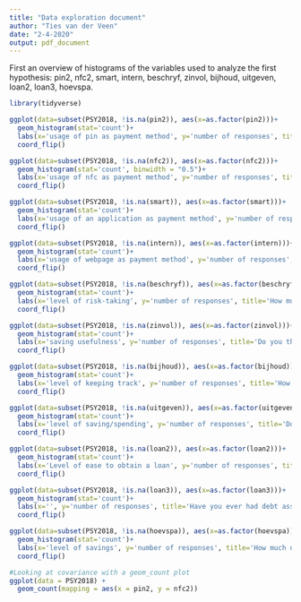 ---
title: "Data exploration document"
author: "Ties van der Veen"
date: "2-4-2020"
output: pdf_document
---

First an overview of histograms of the variables used to analyze the first hypothesis: pin2, nfc2, smart, intern, beschryf, zinvol, bijhoud, uitgeven, loan2, loan3, hoevspa.

```{r}
library(tidyverse)
```


```{r}
ggplot(data=subset(PSY2018, !is.na(pin2)), aes(x=as.factor(pin2)))+
  geom_histogram(stat='count')+
  labs(x='usage of pin as payment method', y='number of responses', title='nfc numbers')+
  coord_flip()
```

```{r}
ggplot(data=subset(PSY2018, !is.na(nfc2)), aes(x=as.factor(nfc2)))+
  geom_histogram(stat='count', binwidth = "0.5")+
  labs(x='usage of nfc as payment method', y='number of responses', title='nfc numbers')+
  coord_flip()
```

```{r}
ggplot(data=subset(PSY2018, !is.na(smart)), aes(x=as.factor(smart)))+
  geom_histogram(stat='count')+
  labs(x='usage of an application as payment method', y='number of responses', title='application numbers')+
  coord_flip()
```

```{r}
ggplot(data=subset(PSY2018, !is.na(intern)), aes(x=as.factor(intern)))+
  geom_histogram(stat='count')+
  labs(x='usage of webpage as payment method', y='number of responses', title='internet numbers')+
  coord_flip()
```

```{r}
ggplot(data=subset(PSY2018, !is.na(beschryf)), aes(x=as.factor(beschryf)))+
  geom_histogram(stat='count')+
  labs(x='level of risk-taking', y='number of responses', title='How much risk did you take in the last few years (when investing)?', caption = "Scale of 1-5 with 1 being no risk taken and 5 being a lot of risks taken")+
  coord_flip()

```

```{r}
ggplot(data=subset(PSY2018, !is.na(zinvol)), aes(x=as.factor(zinvol)))+
  geom_histogram(stat='count')+
  labs(x='saving usefulness', y='number of responses', title='Do you think saving is useful?')+
  coord_flip()
```

```{r}
ggplot(data=subset(PSY2018, !is.na(bijhoud)), aes(x=as.factor(bijhoud)))+
  geom_histogram(stat='count')+
  labs(x='level of keeping track', y='number of responses', title='How well do you keep track of your household expenditures?')+
  coord_flip()
```

```{r}
ggplot(data=subset(PSY2018, !is.na(uitgeven)), aes(x=as.factor(uitgeven)))+
  geom_histogram(stat='count')+
  labs(x='level of saving/spending', y='number of responses', title='Do you tend to spend or save your money after primary expenses?')+
  coord_flip()
```

```{r}
ggplot(data=subset(PSY2018, !is.na(loan2)), aes(x=as.factor(loan2)))+
  geom_histogram(stat='count')+
  labs(x='Level of ease to obtain a loan', y='number of responses', title='Statement: I can easily obtain a loan')+
  coord_flip()
```

```{r}
ggplot(data=subset(PSY2018, !is.na(loan3)), aes(x=as.factor(loan3)))+
  geom_histogram(stat='count')+
  labs(x='', y='number of responses', title='Have you ever had debt assistance?')+
  coord_flip()
```

```{r}
ggplot(data=subset(PSY2018, !is.na(hoevspa)), aes(x=as.factor(hoevspa)))+
  geom_histogram(stat='count')+
  labs(x='level of savings', y='number of responses', title='How much do you have saved?')+
  coord_flip()
```

```{r}
#Looking at covariance with a geom_count plot
ggplot(data = PSY2018) +
  geom_count(mapping = aes(x = pin2, y = nfc2))
```












